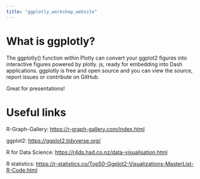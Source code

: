 ```yaml
---
title: "ggplotly_workshop_website"
---
```


# What is ggplotly?

The ggplotly() function within Plotly can convert your ggplot2 figures into interactive figures powered by plotly. js, ready for embedding into Dash applications. ggplotly is free and open source and you can view the source, report issues or contribute on GitHub.

Great for presentations!

# Useful links

R-Graph-Gallery: <https://r-graph-gallery.com/index.html>

ggplot2: <https://ggplot2.tidyverse.org/>

R for Data Science: <https://r4ds.had.co.nz/data-visualisation.html>

R statistics: <https://r-statistics.co/Top50-Ggplot2-Visualizations-MasterList-R-Code.html>
